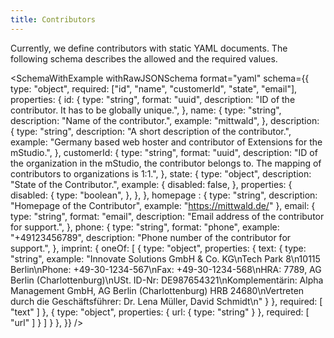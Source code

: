 ```yaml
---
title: Contributors
---
```



Currently, we define contributors with static YAML documents.
The following schema describes the allowed and the required values.

<SchemaWithExample
  withRawJSONSchema
  format="yaml"
  schema={{
    type: "object",
    required: ["id", "name", "customerId", "state", "email"],
    properties: {
      id: {
        type: "string",
        format: "uuid",
        description: "ID of the contributor. It has to be globally unique.",
      },
      name: {
        type: "string",
        description: "Name of the contributor.",
        example: "mittwald",
      },
      description: {
        type: "string",
        description: "A short description of the contributor.",
        example:
          "Germany based web hoster and contributor of Extensions for the mStudio.",
      },
      customerId: {
        type: "string",
        format: "uuid",
        description:
          "ID of the organization in the mStudio, the contributor belongs to. The mapping of contributors to organizations is 1:1.",
      },
      state: {
        type: "object",
        description: "State of the Contributor.",
        example: {
          disabled: false,
        },
        properties: {
          disabled: {
            type: "boolean",
          },
        },
      },
      homepage : {
        type: "string",
        description: "Homepage of the Contributor",
        example: "https://mittwald.de/"
      },
      email: {
        type: "string",
        format: "email",
        description: "Email address of the contributor for support.",
      },
      phone: {
        type: "string",
        format: "phone",
        example: "+49123456789",
        description: "Phone number of the contributor for support.",
      },
      imprint: {
        oneOf: [
          {
            type: "object",
            properties: {
              text: {
                type: "string",
                example: "Innovate Solutions GmbH & Co. KG\nTech Park 8\n10115 Berlin\nPhone: +49-30-1234-567\nFax: +49-30-1234-568\nHRA: 7789, AG Berlin (Charlottenburg)\nUSt. ID-Nr: DE987654321\nKomplementärin: Alpha Management GmbH, AG Berlin (Charlottenburg) HRB 24680\nVertreten durch die Geschäftsführer: Dr. Lena Müller, David Schmidt\n"
              }
            },
            required: [ "text" ]
          },
          {
            type: "object",
            properties: {
              url: {
                type: "string"
              }
            },
            required: [ "url" ]
          }
        ]
      }
    },
  }}
/>
